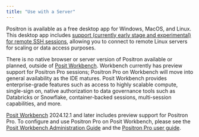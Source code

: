 ```yaml
---
title: "Use with a Server"
---
```


Positron is available as a free desktop app for Windows, MacOS, and Linux. This desktop app includes [support (currently early stage and experimental) for remote SSH sessions](https://github.com/posit-dev/positron/pull/4251), allowing you to connect to remote Linux servers for scaling or data access purposes.

There is no native browser or server version of Positron available or planned, outside of [Posit Workbench](https://posit.co/products/enterprise/workbench/). Workbench currently has preview support for Positron Pro sessions; Positron Pro on Workbench will move into general availability as the IDE matures. Posit Workbench provides enterprise-grade features such as access to highly scalable compute, single-sign on, native authorization to data governance tools such as Databricks or Snowflake, container-backed sessions, multi-session capabilities, and more.

[Posit Workbench](https://posit.co/products/enterprise/workbench/) 2024.12.1 and later includes preview support for Positron Pro. To configure and use Positron Pro on Posit Workbench, please see the [Posit Workbench Administration Guide](https://docs.posit.co/ide/server-pro/positron_sessions/) and the [Positron Pro user guide](https://docs.posit.co/ide/server-pro/user/positron/getting-started/).
